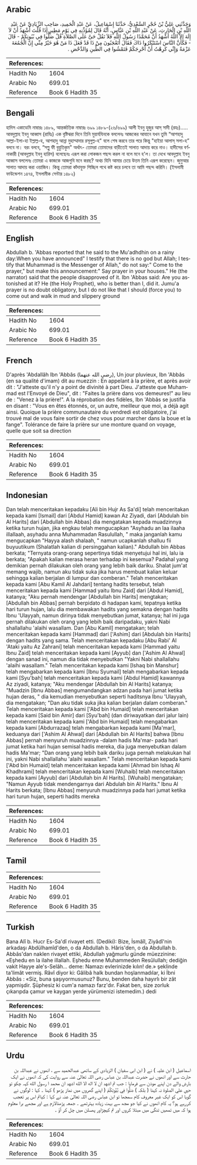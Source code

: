 ## Arabic


<div dir="rtl" lang="ar" style={{fontSize:'larger',backgroundColor:'#f8f9fa',padding:20}}>
وَحَدَّثَنِي عَلِيُّ بْنُ حُجْرٍ السَّعْدِيُّ، حَدَّثَنَا إِسْمَاعِيلُ، عَنْ عَبْدِ الْحَمِيدِ، صَاحِبِ الزِّيَادِيِّ عَنْ عَبْدِ اللَّهِ بْنِ الْحَارِثِ، عَنْ عَبْدِ اللَّهِ بْنِ عَبَّاسٍ، أَنَّهُ قَالَ لِمُؤَذِّنِهِ فِي يَوْمٍ مَطِيرٍ إِذَا قُلْتَ أَشْهَدُ أَنْ لاَ إِلَهَ إِلاَّ اللَّهُ أَشْهَدُ أَنَّ مُحَمَّدًا رَسُولُ اللَّهِ فَلاَ تَقُلْ حَىَّ عَلَى الصَّلاَةِ قُلْ صَلُّوا فِي بُيُوتِكُمْ - قَالَ - فَكَأَنَّ النَّاسَ اسْتَنْكَرُوا ذَاكَ فَقَالَ أَتَعْجَبُونَ مِنْ ذَا قَدْ فَعَلَ ذَا مَنْ هُوَ خَيْرٌ مِنِّي إِنَّ الْجُمُعَةَ عَزْمَةٌ وَإِنِّي كَرِهْتُ أَنْ أُحْرِجَكُمْ فَتَمْشُوا فِي الطِّينِ وَالدَّحْضِ ‏.‏
</div>
<div style={{backgroundColor:'#f8f9fa',padding:20, marginBottom: 10}}><table> <thead> <tr> <th>References:</th> <th></th> </tr> </thead> <tbody><tr><td>Hadith No</td><td>1604</td></tr><tr><td>Arabic No</td><td>699.01</td></tr><tr><td>Reference</td><td>Book 6 Hadith 35</td></tr></tbody></table></div>

## Bengali


<div dir="ltr" lang="bn" style={{fontSize:'larger',backgroundColor:'#f8f9fa',padding:20}}>
হাদিস একাডেমি নাম্বারঃ ১৪৮৯, আন্তর্জাতিক নাম্বারঃ ৬৯৯ ১৪৮৯-(২৬/৬৯৯) আলী ইবনু হুজুর আস্ সাদী (রহঃ)..... আবদুল্লাহ ইবনু আব্বাস (রাযিঃ) এক বৃষ্টিঝরা দিনে তিনি মুয়াৰ্যযিনকে বললেনঃ আজকের আযানে যখন তুমি “আশহাদু আল্লা-ইলা-হা ইল্লাল্ল-হ, আশহাদু আন্না মুহাম্মাদার রসূলুল্ল-হ" বলে শেষ করবে তার পরে কিন্তু "হাইয়া আলাস্ সলা-হ” বলবে না। বরং বলবে, “সল্লু ফী বুয়ুতিকুম" অর্থাৎ- তোমরা তোমাদের বাড়ীতেই সালাত আদায় করে নাও। হাদীসের বর্ণনাকারী (আবদুল্লাহ ইবনু হারিস) বলেছেনঃ এরূপ করা লোকজন পছন্দ করল না বলে মনে হ'ল। তা দেখে আবদুল্লাহ ইবনু আব্বাস বললেনঃ তোমরা এ কাজকে আজগুবি মনে করছ? অথচ যিনি আমার চেয়ে উত্তম তিনি এরূপ করেছেন। জুমুআর সালাত আদায় করা ওয়াজিব। কিন্তু তোমরা কাঁদাযুক্ত পিচ্ছিল পথে কষ্ট করে চলবে তা আমি পছন্দ করিনি। (ইসলামী ফাউন্ডেশন ১৪৭৪, ইসলামীক সেন্টার ১৪৮২)
</div>
<div style={{backgroundColor:'#f8f9fa',padding:20, marginBottom: 10}}><table> <thead> <tr> <th>References:</th> <th></th> </tr> </thead> <tbody><tr><td>Hadith No</td><td>1604</td></tr><tr><td>Arabic No</td><td>699.01</td></tr><tr><td>Reference</td><td>Book 6 Hadith 35</td></tr></tbody></table></div>

## English


<div dir="ltr" lang="en" style={{fontSize:'larger',backgroundColor:'#f8f9fa',padding:20}}>
Abdullah b. 'Abbas reported that he said to the Mu'adhdhin on a rainy day:When you have announced" I testify that there is no god but Allah; I testify that Muhammad is the Messenger of Allah," do not say:" Come to the prayer," but make this announcement:" Say prayer in your houses." He (the narrator) said that the people disapproved of it. Ibn 'Abbas said: Are you astonished at it? He (the Holy Prophet), who is better than I, did it. Jumu'a prayer is no doubt obligatory, but I do not like that I should (force you) to come out and walk in mud and slippery ground
</div>
<div style={{backgroundColor:'#f8f9fa',padding:20, marginBottom: 10}}><table> <thead> <tr> <th>References:</th> <th></th> </tr> </thead> <tbody><tr><td>Hadith No</td><td>1604</td></tr><tr><td>Arabic No</td><td>699.01</td></tr><tr><td>Reference</td><td>Book 6 Hadith 35</td></tr></tbody></table></div>

## French


<div dir="ltr" lang="fr" style={{fontSize:'larger',backgroundColor:'#f8f9fa',padding:20}}>
D'après 'Abdallâh Ibn 'Abbâs (رضي الله عنهما), Un jour pluvieux, Ibn 'Abbâs (en sa qualité d'imam) dit au muezzin : En appelant à la prière, et après avoir dit : "J'atteste qu'il n'y a point de divinité à part Dieu. J'atteste que Muhammad est l'Envoyé de Dieu", dit : "Faites la prière dans vos demeures!" au lieu de : "Venez à la prière!". A la réprobation des fidèles, Ibn 'Abbâs se justifia en disant : "Vous en êtes étonnés, or, un autre, meilleur que moi, a déjà agit ainsi. Quoique la prière communautaire du vendredi est obligatoire, j'ai trouvé mal de vous faire sortir de chez vous pour marcher dans la boue et la fange". Tolérance de faire la prière sur une monture quand on voyage, quelle que soit sa direction
</div>
<div style={{backgroundColor:'#f8f9fa',padding:20, marginBottom: 10}}><table> <thead> <tr> <th>References:</th> <th></th> </tr> </thead> <tbody><tr><td>Hadith No</td><td>1604</td></tr><tr><td>Arabic No</td><td>699.01</td></tr><tr><td>Reference</td><td>Book 6 Hadith 35</td></tr></tbody></table></div>

## Indonesian


<div dir="ltr" lang="id" style={{fontSize:'larger',backgroundColor:'#f8f9fa',padding:20}}>
Dan telah menceritakan kepadaku [Ali bin Hujr As Sa'di] telah menceritakan kepada kami [Ismail] dari [Abdul Hamid] kawan Az Ziyadi, dari [Abdulah bin Al Harits] dari [Abdullah bin Abbas] dia mengatakan kepada muadzinnya ketika turun hujan, jika engkau telah mengucapkan "Asyhadu an laa ilaaha illallaah, asyhadu anna Muhammadan Rasulullah, " maka janganlah kamu mengucapkan "Hayya alash shalaah, " namun ucapkanlah shalluu fii buyuutikum (Shalatlah kalian di persinggahan kalian)." Abdullah bin Abbas berkata; "Ternyata orang-orang sepertinya tidak menyetujui hal ini, lalu ia berkata; "Apakah kalian merasa heran terhadap ini kesemua? Padahal yang demikian pernah dilakukan oleh orang yang lebih baik dariku. Shalat jum'at memang wajib, namun aku tidak suka jika harus membuat kalian keluar sehingga kalian berjalan di lumpur dan comberan." Telah menceritakan kepada kami [Abu Kamil Al Jahdari] tentang hadits tersebut, telah menceritakan kepada kami [Hammad yaitu Ibnu Zaid] dari [Abdul Hamid], katanya; "Aku pernah mendengar [Abdullah bin Harits] mengtakan; [Abdullah bin Abbas] pernah berpidato di hadapan kami, tepatnya ketika hari turun hujan, lalu dia membawakan hadits yang semakna dengan hadits Ibnu 'Ulayyah, namun dirinya tidak menyebutkan jumat, katanya; hal ini juga pernah dilakukan oleh orang yang lebih baik daripadaku, yakni Nabi shallallahu 'alaihi wasallam. Dan [Abu Kamil] mengatakan; telah menceritakan kepada kami [Hammad] dari ['Ashim] dari [Abdulah bin Harits] dengan hadits yang sama. Telah menceritakan kepadaku [Abu Rabi' Al 'Ataki yaitu Az Zahrani] telah menceritakan kepada kami [Hammad yaitu Ibnu Zaid] telah menceritakan kepada kami [Ayyub] dan ['Ashim Al Ahwal] dengan sanad ini, namun dia tidak menyebutkan "Yakni Nabi shallallahu 'alaihi wasallam." Telah menceritakan kepada kami [Ishaq bin Manshur] telah mengabarkan kepada kami [Ibnu Syumail] telah mengabarkan kepada kami [Syu'bah] telah menceritakan kepada kami [Abdul Hamid] kawannya Az ziyadi, katanya; "Aku mendengar [Abdullah bin Al Harits] katanya; "Muadzin [Ibnu Abbas] mengumandangkan adzan pada hari jumat ketika hujan deras, " dia kemudian menyebutkan seperti haditsnya Ibnu 'Ulayyah, dia mengatakan; "Dan aku tidak suka jika kalian berjalan dalam comberan." Telah menceritakan kepada kami ['Abd bin Humaid] telah menceritakan kepada kami [Said bin Amir] dari [Syu'bah] (dan diriwayatkan dari jalur lain) telah menceritakan kepada kami ['Abd bin Humaid] telah mengabarkan kepada kami [Abdurrazaq] telah mengabarkan kepada kami [Ma'mar], keduanya dari ['Ashim Al Ahwal] dari [Abdullah bin Al Harits] bahwa [Ibnu Abbas] pernah menyuruh muadzinnya -dalam hadis Ma'mar- pada hari jumat ketika hari hujan semisal hadis mereka, dia juga menyebutkan dalam hadis Ma'mar; "Dan orang yang lebih baik dariku juga pernah melakukan hal ini, yakni Nabi shallallahu 'alaihi wasallam." Telah menceritakan kepada kami ['Abd bin Humaid] telah menceritakan kepada kami [Ahmad bin Ishaq Al Khadhrami] telah menceritakan kepada kami [Wuhaib] telah menceritakan kepada kami [Ayyub] dari [Abdullah bin Al Harits]. [Wuhaib] mengatakan; "Namun Ayyub tidak mendengarnya dari Abdulah bin Al Harits." Ibnu Al Harits berkata; [Ibnu Abbas] menyuruh muadzinnya pada hari jumat ketika hari turun hujan, seperti hadits mereka
</div>
<div style={{backgroundColor:'#f8f9fa',padding:20, marginBottom: 10}}><table> <thead> <tr> <th>References:</th> <th></th> </tr> </thead> <tbody><tr><td>Hadith No</td><td>1604</td></tr><tr><td>Arabic No</td><td>699.01</td></tr><tr><td>Reference</td><td>Book 6 Hadith 35</td></tr></tbody></table></div>

## Tamil


<div dir="ltr" lang="ta" style={{fontSize:'larger',backgroundColor:'#f8f9fa',padding:20}}>

</div>
<div style={{backgroundColor:'#f8f9fa',padding:20, marginBottom: 10}}><table> <thead> <tr> <th>References:</th> <th></th> </tr> </thead> <tbody><tr><td>Hadith No</td><td>1604</td></tr><tr><td>Arabic No</td><td>699.01</td></tr><tr><td>Reference</td><td>Book 6 Hadith 35</td></tr></tbody></table></div>

## Turkish


<div dir="ltr" lang="tr" style={{fontSize:'larger',backgroundColor:'#f8f9fa',padding:20}}>
Bana Alî b. Hucr Es-Sa'dî rivayet etti. (Dediki): Bize, İsmâîl, Ziyâdî'nin arkadaşı Abdülhamîd'den, o da Abdullah b. Hâris'den, o da Abdullah b. Abbâs'dan naklen rivayet ettiki, Abdullah yağmurlu günde müezzinine: «Eşhedu en la ilahe illallah. Eşhedu enne Muhammeden Resûlullah; dediğin vakit Hayye ale's-Selâh... deme: Namazı evlerinizde kılın! de.» şeklinde ta'limât vermiş. Râvî diyor ki: Gâlibâ halk bundan hoşlanmadılar, ki İbni Abbâs : «Siz, buna şaşıyormusunuz? Bunu, benden daha hayırlı bir zât yapmişdir. Şüphesiz ki cum'a namazı farz'dır. Fakat ben, size zorluk çıkarıpda çamur ve kaygan yerde yürümenizi istemedim.) dedi
</div>
<div style={{backgroundColor:'#f8f9fa',padding:20, marginBottom: 10}}><table> <thead> <tr> <th>References:</th> <th></th> </tr> </thead> <tbody><tr><td>Hadith No</td><td>1604</td></tr><tr><td>Arabic No</td><td>699.01</td></tr><tr><td>Reference</td><td>Book 6 Hadith 35</td></tr></tbody></table></div>

## Urdu


<div dir="rtl" lang="ur" style={{fontSize:'larger',backgroundColor:'#f8f9fa',padding:20}}>
اسماعیل ( ابن علیہ ) نے ( ابن ابی سفیان ) الزیادی کے ساتھی عبدالحمید سے ، انھوں نے عبداللہ بن حارث سے اور انھوں نے حضرت عبداللہ بن عباس رضی اللہ تعالیٰ عنہ سے روایت کی کہ انھوں نے ایک بارش والے دن اپنے موذن سے فرمایا : جب تم اشهد ان لا اله الا الله اشهد ان محمد ا رسول الله کہہ چکو تو حيي علي الصلوة نہ کہنا ( بلکہ ) صَلُّوا فِي بُيُوتِكُمْ ( اپنے گھروں میں نماز پڑھو ) کہنا ۔ کہا : لوگوں نے گویا اس کو ایک غیر معروف کام سمجھا تو ابن عباس رضی اللہ تعالیٰ عنہ نے کہا : کیاتم اس پر تعجب کررہے ہو؟ یہ کام انھوں نے کیا جو مجھ سے بہت زیادہ بہترتھے ۔ جمعہ پڑھنالازم ہے اور مجھے برا معلوم ہوا کہ میں تمھیں تنگی میں مبتلا کروں اور تم کیچڑاور پھسلن میں چل کر آؤ ۔
</div>
<div style={{backgroundColor:'#f8f9fa',padding:20, marginBottom: 10}}><table> <thead> <tr> <th>References:</th> <th></th> </tr> </thead> <tbody><tr><td>Hadith No</td><td>1604</td></tr><tr><td>Arabic No</td><td>699.01</td></tr><tr><td>Reference</td><td>Book 6 Hadith 35</td></tr></tbody></table></div>
